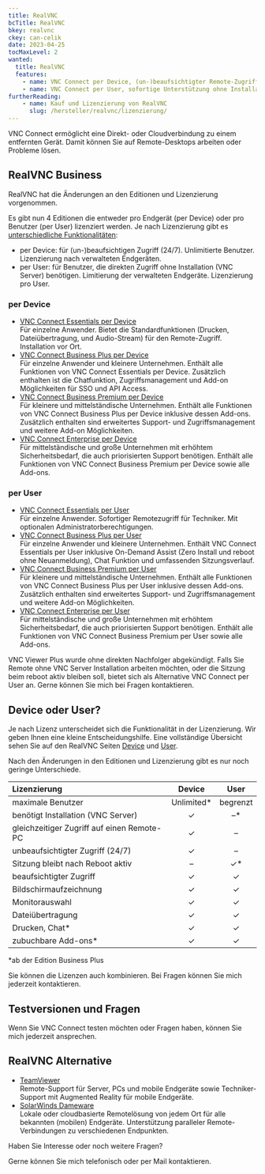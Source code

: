 ---
title: RealVNC
bcTitle: RealVNC
bkey: realvnc
ckey: can-celik
date: 2023-04-25
tocMaxLevel: 2
wanted:
  title: RealVNC
  features:
    - name: VNC Connect per Device, (un-)beaufsichtigter Remote-Zugriff über Cloud- oder Direktverbindung.
    - name: VNC Connect per User, sofortige Unterstützung ohne Installation.
furtherReading:
    - name: Kauf und Lizenzierung von RealVNC
      slug: /hersteller/realvnc/lizenzierung/
---


<Intro>

VNC Connect ermöglicht eine Direkt- oder Cloudverbindung zu einem entfernten Gerät. Damit können Sie auf Remote-Desktops arbeiten oder Probleme lösen.

</Intro>

<TOC />

## RealVNC Business

<Info>

RealVNC hat die Änderungen an den Editionen und Lizenzierung vorgenommen.

Es gibt nun 4 Editionen die entweder pro Endgerät (per Device) oder pro Benutzer (per User) lizenziert werden. Je nach Lizenzierung gibt es [unterschiedliche Funktionalitäten](#device-oder-user):

<ArrowList>

- per Device: für (un-)beaufsichtigen Zugriff (24/7). Unlimitierte Benutzer. Lizenzierung nach verwalteten Endgeräten.
- per User: für Benutzer, die direkten Zugriff ohne Installation (VNC Server) benötigen. Limitierung der verwalteten Endgeräte. Lizenzierung pro User.

</ArrowList>

</Info>

### per Device

<ArrowList>

- [VNC Connect Essentials per Device](/hersteller/realvnc/essentials/) <br />
Für einzelne Anwender. Bietet die Standardfunktionen (Drucken, Dateiübertragung, und Audio-Stream) für den Remote-Zugriff. Installation vor Ort.
- [VNC Connect Business Plus per Device](/hersteller/realvnc/business-plus/) <br />
Für einzelne Anwender und kleinere Unternehmen. Enthält alle Funktionen von VNC Connect Essentials per Device. Zusätzlich enthalten ist die Chatfunktion, Zugriffsmanagement und Add-on Möglichkeiten für SSO und API Access.
- [VNC Connect Business Premium per Device](/hersteller/realvnc/business-premium/) <br />
Für kleinere und mittelständische Unternehmen. Enthält alle Funktionen von VNC Connect Business Plus per Device inklusive dessen Add-ons. Zusätzlich enthalten sind erweitertes Support- und Zugriffsmanagement und weitere Add-on Möglichkeiten.
- [VNC Connect Enterprise per Device](/hersteller/realvnc/enterprise/) <br />
Für mittelständische und große Unternehmen mit erhöhtem Sicherheitsbedarf, die auch priorisierten Support benötigen. Enthält alle Funktionen von VNC Connect Business Premium per Device sowie alle Add-ons.

</ArrowList>

### per User

<ArrowList>

- [VNC Connect Essentials per User](/hersteller/realvnc/essentials-user/) <br />
Für einzelne Anwender. Sofortiger Remotezugriff für Techniker. Mit optionalen Administratorberechtigungen.
- [VNC Connect Business Plus per User](/hersteller/realvnc/business-plus-user/) <br />
Für einzelne Anwender und kleinere Unternehmen. Enthält VNC Connect Essentials per User inklusive On-Demand Assist (Zero Install und reboot ohne Neuanmeldung), Chat Funktion und umfassenden Sitzungsverlauf.
- [VNC Connect Business Premium per User](/hersteller/realvnc/business-premium-user/) <br />
Für kleinere und mittelständische Unternehmen. Enthält alle Funktionen von VNC Connect Business Plus per User inklusive dessen Add-ons. Zusätzlich enthalten sind erweitertes Support- und Zugriffsmanagement und weitere Add-on Möglichkeiten.
- [VNC Connect Enterprise per User](/hersteller/realvnc/enterprise-user/) <br />
Für mittelständische und große Unternehmen mit erhöhtem Sicherheitsbedarf, die auch priorisierten Support benötigen. Enthält alle Funktionen von VNC Connect Business Premium per User sowie alle Add-ons.

</ArrowList>


<Info>

VNC Viewer Plus wurde ohne direkten Nachfolger abgekündigt. Falls Sie Remote ohne VNC Server Installation arbeiten möchten, oder die Sitzung beim reboot aktiv bleiben soll, bietet sich als Alternative VNC Connect per User an. Gerne können Sie mich bei Fragen kontaktieren.

</Info>

## Device oder User?

Je nach Lizenz unterscheidet sich die Funktionalität in der Lizenzierung. Wir geben Ihnen eine kleine Entscheidungshilfe. Eine vollständige Übersicht sehen Sie auf den RealVNC Seiten [Device](https://www.realvnc.com/de/connect/pricing/#tab1) und [User](https://www.realvnc.com/de/connect/pricing/#tab2).

<Info>

Nach den Änderungen in den Editionen und Lizenzierung gibt es nur noch geringe Unterschiede.

</Info>

|Lizenzierung|Device|User|
|:---|:---:|:---:|
|maximale Benutzer|Unlimited*|begrenzt|
|benötigt Installation (VNC Server)|✓|–*|
|gleichzeitiger Zugriff auf einen Remote-PC|✓|–|
|unbeaufsichtigter Zugriff (24/7)|✓|–|
|Sitzung bleibt nach Reboot aktiv|–|✓*|
|beaufsichtigter Zugriff|✓|✓|
|Bildschirmaufzeichnung|✓|✓|
|Monitorauswahl|✓|✓|
|Dateiübertragung|✓|✓|
|Drucken, Chat*|✓|✓|
|zubuchbare Add-ons*|✓|✓|

*ab der Edition Business Plus

<Info>

Sie können die Lizenzen auch kombinieren. Bei Fragen können Sie mich jederzeit kontaktieren.

</Info>

## Testversionen und Fragen

<GetInTouch>

Wenn Sie VNC Connect testen möchten oder Fragen haben, können Sie mich jederzeit ansprechen.

</GetInTouch>

## RealVNC Alternative

<ArrowList>

- [TeamViewer](/hersteller/teamviewer/) <br />
Remote-Support für Server, PCs und mobile Endgeräte sowie Techniker-Support mit Augmented Reality für mobile Endgeräte.
- [SolarWinds Dameware](/hersteller/solarwinds/dameware/) <br />
Lokale oder cloudbasierte Remotelösung von jedem Ort für alle bekannten (mobilen) Endgeräte. Unterstützung paralleler Remote-Verbindungen zu verschiedenen Endpunkten.

</ArrowList>

<GetInTouch theme="light">

Haben Sie Interesse oder noch weitere Fragen?

Gerne können Sie mich telefonisch oder per Mail kontaktieren.

</GetInTouch>
